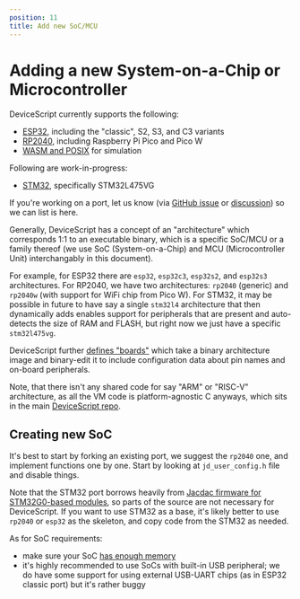 ```yaml
---
position: 11
title: Add new SoC/MCU
---
```


# Adding a new System-on-a-Chip or Microcontroller

DeviceScript currently supports the following:

-   [ESP32](https://github.com/microsoft/devicescript-esp32), including the "classic", S2, S3, and C3 variants
-   [RP2040](https://github.com/microsoft/devicescript-pico), including Raspberry Pi Pico and Pico W
-   [WASM and POSIX](https://github.com/microsoft/devicescript/tree/main/runtime/posix) for simulation

Following are work-in-progress:

-   [STM32](https://github.com/microsoft/devicescript-stm32), specifically STM32L475VG

If you're working on a port, let us know (via
[GitHub issue](https://github.com/microsoft/devicescript/issues) or
[discussion](https://github.com/microsoft/devicescript/discussions)) so we can list is here.

Generally, DeviceScript has a concept of an "architecture" which corresponds 1:1 to an executable binary,
which is a specific SoC/MCU or a family thereof
(we use SoC (System-on-a-Chip) and MCU (Microcontroller Unit) interchangably in this document).

For example, for ESP32 there are `esp32`, `esp32c3`, `esp32s2`, and `esp32s3` architectures.
For RP2040, we have two architectures: `rp2040` (generic) and `rp2040w` (with support for WiFi chip from Pico W).
For STM32, it may be possible in future to have say a single `stm32l4` architecture that then dynamically adds enables support
for peripherals that are present and auto-detects the size of RAM and FLASH,
but right now we just have a specific `stm32l475vg`.

DeviceScript further [defines "boards"](/devices/add-board) which take a binary architecture image and binary-edit it to include
configuration data about pin names and on-board peripherals.

Note, that there isn't any shared code for say "ARM" or "RISC-V" architecture, as all the VM code is platform-agnostic C anyways,
which sits in the main [DeviceScript repo](https://github.com/microsoft/devicescript/tree/main/runtime/devicescript).

## Creating new SoC

It's best to start by forking an existing port, we suggest the `rp2040` one, and implement functions one by one.
Start by looking at `jd_user_config.h` file and disable things.

Note that the STM32 port borrows heavily from [Jacdac firmware for STM32G0-based modules](https://github.com/microsoft/jacdac-msr-modules),
so parts of the source are not necessary for DeviceScript.
If you want to use STM32 as a base, it's likely better to use `rp2040` or `esp32` as the skeleton,
and copy code from the STM32 as needed.

As for SoC requirements:

-   make sure your SoC [has enough memory](/language/runtime#memory)
-   it's highly recommended to use SoCs with built-in USB peripheral; we do have some support for using external USB-UART chips (as in ESP32 classic port) but it's rather buggy
